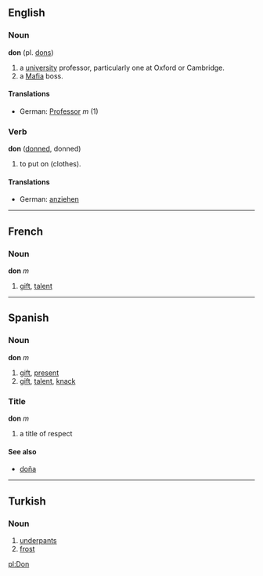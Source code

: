 ==English==
===Noun===
'''don''' (pl. [[dons]])

# a [[university]] professor, particularly one at Oxford or Cambridge.
# a [[Mafia]] boss.

====Translations====
*German: [[Professor]] ''m'' (1)

===Verb===
'''don''' ([[donned]], donned)

# to put on (clothes).

====Translations====
*German: [[anziehen]]

----

==French==
===Noun===
'''don''' ''m''

# [[gift]], [[talent]]

----

==Spanish==
===Noun===
'''don''' ''m''

# [[gift]], [[present]]
# [[gift]], [[talent]], [[knack]]

===Title===
'''don''' ''m''

# a title of respect

====See also====
*[[doña]]


----
==Turkish==
===Noun===
#[[underpants]]
#[[frost]]

[[pl:Don]]